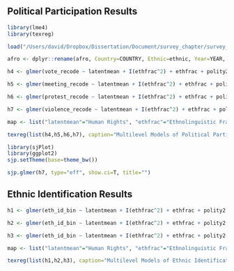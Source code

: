 ## Political Participation Results

```r
library(lme4)
library(texreg)

load("/Users/david/Dropbox/Dissertation/Document/survey_chapter/survey_data/merged_afrobarometer.Rds")

afro <- dplyr::rename(afro, Country=COUNTRY, Ethnic=ethnic, Year=YEAR, Wave=wave)

h4 <- glmer(vote_recode ~ latentmean + I(ethfrac^2) + ethfrac + polity2 + separatist + civil + attack_recode_bin + intim_recode_bin  + employment_recode + educ_recode + urban_recode + ruling_supporter + lage + sex + (1 | Country/Ethnic), data=afro, family=binomial("logit"), weights=withinwt)

h5 <- glmer(meeting_recode ~ latentmean + I(ethfrac^2) + ethfrac + polity2 + separatist + civil + attack_recode_bin + intim_recode_bin  + employment_recode + educ_recode + urban_recode + ruling_supporter + lage + sex + (1 | Country/Ethnic), data=afro, family=binomial("logit"), weights=withinwt)

h6 <- glmer(protest_recode ~ latentmean + I(ethfrac^2) + ethfrac + polity2 + separatist + civil + attack_recode_bin + intim_recode_bin  + employment_recode + educ_recode + urban_recode + ruling_supporter + lage + sex + (1 | Country/Ethnic), data=afro, family=binomial("logit"), weights=withinwt)

h7 <- glmer(violence_recode ~ latentmean + I(ethfrac^2) + ethfrac + polity2 + separatist + civil + attack_recode_bin + intim_recode_bin  + employment_recode + educ_recode + urban_recode + ruling_supporter + lage + sex + (1 | Country/Ethnic), data=afro, family=binomial("logit"), weights=withinwt)

map <- list("latentmean"="Human Rights", "ethfrac"="Ethnolinguistic Fractionalization", "I(ethfrac^2)"="Ethnolinguistic Fractionalization$^{2}$", "polity2"="Polity", "civil > 0TRUE"="Civil War", "separatist > 0TRUE"="Separatist War", "attack_recode_bin"="Attacked", "intim_recode_bin"="Intimidated", "employment_recode"="Employed", "educ_recode"="Education", "urban_recode"="Urban", "ruling_supporter"="Ruling Party Supporter", "lage"="Age", "sex"="Male")

texreg(list(h4,h5,h6,h7), caption="Multilevel Models of Political Participation", custom.coef.map=map, custom.model.names=c("M1 Voting", "M2 Meeting", "M3 Protest", "M4 Violence"))
```

```r
library(sjPlot)
library(ggplot2)
sjp.setTheme(base=theme_bw())

sjp.glmer(h7, type="eff", show.ci=T, title="")
```

## Ethnic Identification Results

```r
h1 <- glmer(eth_id_bin ~ latentmean + I(ethfrac^2) + ethfrac + polity2 + separatist + civil + attack_recode_bin + intim_recode_bin  + employment_recode + educ_recode + urban_recode + ruling_supporter + lage + sex + (1 | Country), data=afro, family=binomial("logit"), weights=withinwt)

h2 <- glmer(eth_id_bin ~ latentmean + I(ethfrac^2) + ethfrac + polity2 + separatist + civil + attack_recode_bin + intim_recode_bin  + employment_recode + educ_recode + urban_recode + ruling_supporter + lage + sex + (1 | Country/Ethnic), data=afro, family=binomial("logit"), weights=withinwt)

h3 <- glmer(eth_id_bin ~ latentmean + I(ethfrac^2) + ethfrac + polity2 + separatist + civil + attack_recode_bin + intim_recode_bin  + employment_recode + educ_recode + urban_recode + ruling_supporter + lage + sex + (1 | Country/Ethnic) + (1|Wave), data=afro, family=binomial("logit"), weights=withinwt)

map <- list("latentmean"="Human Rights", "ethfrac"="Ethnolinguistic Fractionalization", "I(ethfrac^2)"="Ethnolinguistic Fractionalization$^{2}$", "polity2"="Polity", "civil"="Civil War", "separatist"="Separatist War", "attack_recode_bin"="Attacked", "intim_recode_bin"="Intimidated", "employment_recode"="Employed", "educ_recode"="Education", "urban_recode"="Urban", "ruling_supporter"="Ruling Party Supporter", "lage"="logged Age", "sex"="Male")

texreg(list(h1,h2,h3), caption="Multilevel Models of Ethnic Identification", custom.coef.map=map, custom.model.names=c("M5", "M6", "M7"))
```
